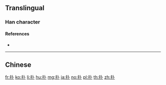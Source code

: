 {{also|撲}}
==Translingual==

===Han character===
{{Han char|rn=64|rad=手|as=02|sn=5|four=43000|canj=QY|ids=⿰扌卜}}

====References====
* {{Han ref|kx=0417.100|dkj=11779|dj=0763.110|hdz=31827.020|uh=6251|ud=25169|bh=A5B7|bd=42423}}

----

==Chinese==
{{zh-see|撲}}

[[fr:扑]]
[[ko:扑]]
[[li:扑]]
[[hu:扑]]
[[mg:扑]]
[[ja:扑]]
[[no:扑]]
[[pl:扑]]
[[th:扑]]
[[zh:扑]]